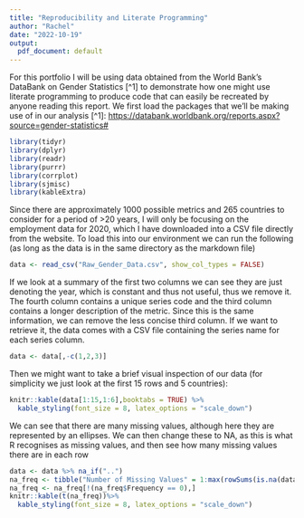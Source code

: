 ```yaml
---
title: "Reproducibility and Literate Programming"
author: "Rachel"
date: "2022-10-19"
output:
  pdf_document: default
---
```


For this portfolio I will be using data obtained from the World Bank's DataBank on Gender Statistics [\^1] to demonstrate how one might use literate programming to produce code that can easily be recreated by anyone reading this report. 
We first load the packages that we'll be making use of in our analysis
[\^1]: <https://databank.worldbank.org/reports.aspx?source=gender-statistics#> 
```r
library(tidyr)
library(dplyr)
library(readr)
library(purrr)
library(corrplot)
library(sjmisc)
library(kableExtra)
```

Since there are approximately 1000 possible metrics and 265 countries to consider for a period of >20 years, I will only be focusing on the employment data for 2020, which I have downloaded into a CSV file directly from the website. To load this into our environment we can run the following (as long as the data is in the same directory as the markdown file)
```r
data <- read_csv("Raw_Gender_Data.csv", show_col_types = FALSE)
```

If we look at a summary of the first two columns we can see they are just denoting the year, which is constant and thus not useful, thus we remove it. The fourth column contains a unique series code and the third column contains a longer description of the metric. Since this is the same information, we can remove the less concise third column. If we want to retrieve it, the data comes with a CSV file containing the series name for each series column. 
```r
data <- data[,-c(1,2,3)]
```

Then we might want to take a brief visual inspection of our data (for simplicity we just look at the first 15 rows and 5 countries):
```r
knitr::kable(data[1:15,1:6],booktabs = TRUE) %>% 
  kable_styling(font_size = 8, latex_options = "scale_down")
```

We can see that there are many missing values, although here they are represented by an ellipses. We can then change these to NA, as this is what R recognises as missing values, and then see how many missing values there are in each row
```r
data <- data %>% na_if("..") 
na_freq <- tibble("Number of Missing Values" = 1:max(rowSums(is.na(data))), "Frequency" = tabulate(rowSums(is.na(data))))
na_freq <- na_freq[!(na_freq$Frequency == 0),]
knitr::kable(t(na_freq))%>% 
  kable_styling(font_size = 8, latex_options = "scale_down")

```
